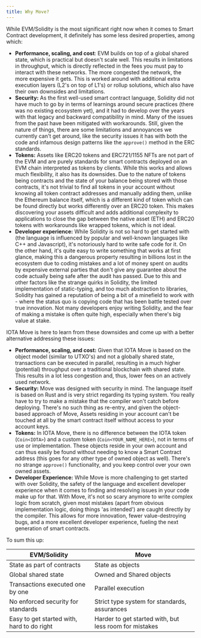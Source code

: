 ```yaml
---
title: Why Move?
---
```


While EVM/Solidity is the most significant right now when it comes to Smart Contract development, it definitely has some less desired properties, among which:

 - **Performance, scaling, and cost**: EVM builds on top of a global shared state, which is practical but doesn't scale well. This results in limitations in throughput, which is directly reflected in the fees you must pay to interact with these networks. The more congested the network, the more expensive it gets. This is worked around with additional extra execution layers (L2's on top of L1's) or rollup solutions, which also have their own downsides and limitations.
 - **Security:** As the first well-used smart contract language, Solidity did not have much to go by in terms of learnings around secure practices (there was no existing ecosystem yet), and it had to develop over the years with that legacy and backward compatibility in mind. Many of the issues from the past have been mitigated with workarounds. Still, given the nature of things, there are some limitations and annoyances we currently can't get around, like the security issues it has with both the code and infamous design patterns like the `approve()` method in the ERC standards.
 - **Tokens:** Assets like ERC20 tokens and ERC721/1155 NFTs are not part of the EVM and are purely standards for smart contracts deployed on an EVM chain interpreted as tokens by clients. While this works and allows much flexibility, it also has its downsides. Due to the nature of tokens being contracts and the state of your balance being stored with those contracts, it's not trivial to find all tokens in your account without knowing all token contract addresses and manually adding them, unlike the Ethereum balance itself, which is a different kind of token which can be found directly but works differently over an ERC20 token. This makes discovering your assets difficult and adds additional complexity to applications to close the gap between the native asset (ETH) and ERC20 tokens with workarounds like wrapped tokens, which is not ideal.
 - **Developer experience:** While Solidity is not so hard to get started with (the language is influenced by popular and well-known languages like C++ and Javascript), it's notoriously hard to write safe code for it. On the other hand, it's quite easy to write something that works at first glance, making this a dangerous property resulting in billions lost in the ecosystem due to coding mistakes and a lot of money spent on audits by expensive external parties that don't give any guarantee about the code actually being safe after the audit has passed. Due to this and other factors like the strange quirks in Solidity, the limited implementation of static-typing, and too much abstraction to libraries, Solidity has gained a reputation of being a bit of a minefield to work with - where the status quo is copying code that has been battle tested over true innovation. Not many developers enjoy writing Solidity, and the fear of making a mistake is often quite high, especially when there's big value at stake. 

IOTA Move is here to learn from these downsides and come up with a better alternative addressing these issues:

* **Performance, scaling, and cost:** Given that IOTA Move is based on the object model (similar to UTXO's) and not a globally shared state, transactions can be executed in parallel, resulting in a much higher (potential) throughput over a traditional blockchain with shared state. This results in a lot less congestion and, thus, lower fees on an actively used network. 
* **Security:** Move was designed with security in mind. The language itself is based on Rust and is very strict regarding its typing system. You really have to try to make a mistake that the compiler won't catch before deploying. There's no such thing as re-entry, and given the object-based approach of Move, Assets residing in your account can't be touched at all by the smart contract itself without access to your account keys. 
* **Tokens:** In IOTA Move, there is no difference between the IOTA token (`Coin<IOTA>`) and a custom token (`Coin<YOUR_NAME_HERE>`), not in terms of use or implementation. These objects reside in your own account and can thus easily be found without needing to know a Smart Contract address (this goes for any other type of owned object as well). There's no strange `approve()` functionality, and you keep control over your own owned assets.
* **Developer Experience:** While Move is more challenging to get started with over Solidity, the safety of the language and excellent developer experience when it comes to finding and resolving issues in your code make up for that. With Move, it's not so scary anymore to write complex logic from scratch, given most mistakes (apart from obvious implementation logic, doing things 'as intended') are caught directly by the compiler. This allows for more innovation, fewer value-destroying bugs, and a more excellent developer experience, fueling the next generation of smart contracts.


To sum this up:

| EVM/Solidity                               | Move                                                   |
| ------------------------------------------ | ------------------------------------------------------ |
| State as part of contracts                 | State as objects                                       |
| Global shared state                        | Owned and Shared objects                               |
| Transactions executed one by one           | Parallel execution                                     |
| No enforced security for standards         | Strict type system for standards, assurances           |
| Easy to get started with, hard to do right | Harder to get started with, but less room for mistakes |

